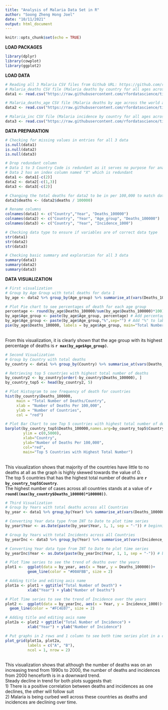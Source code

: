 ```yaml
---
title: "Analysis of Malaria Data Set in R"
author: "Soong Zheng Hong Joel"
date: "10/11/2021"
output: html_document
---
```


```r
knitr::opts_chunk$set(echo = TRUE)
```

**LOAD PACKAGES**
```r
library(dplyr)
library(cowplot)
library(ggplot2)
```

**LOAD DATA**
```r
# Reading all 3 Malaria CSV files from Github URL: https://github.com/rfordatascience/tidytuesday/tree/master/data/2018/2018-11-13
# Malaria_deaths CSV file (Malaria deaths by country for all ages across the world and time)
data1 <- read.csv("https://raw.githubusercontent.com/rfordatascience/tidytuesday/master/data/2018/2018-11-13/malaria_deaths.csv")

# Malaria_deaths_age CSV file (Malaria deaths by age across the world and time)
data2 <- read.csv("https://raw.githubusercontent.com/rfordatascience/tidytuesday/master/data/2018/2018-11-13/malaria_deaths_age.csv")

# Malaria_inc CSV file (Malaria incidence by country for all ages across the world across time)
data3 <- read.csv("https://raw.githubusercontent.com/rfordatascience/tidytuesday/master/data/2018/2018-11-13/malaria_inc.csv")
```

**DATA PREPARATION**
```r
# Checking for missing values in entries for all 3 data
is.null(data1)
is.null(data2)
is.null(data3)

# Drop redundant column 
# Data 1 to 3 Country Code is redundant as it serves no purpose for analysis
# Data 2 has an index column named "X" which is redundant
data1 <- data1[-c(2)]
data2 <- data2[-c(1,3)]
data3 <- data3[-c(2)]

# Changing the total deaths for data2 to be in per 100,000 to match data1 deaths measurement
data2$deaths <- (data2$deaths / 100000)

# Rename columns
colnames(data1) <- c("Country","Year", "Deaths_100000")
colnames(data2) <- c("Country", "Year", "Age_group", "Deaths_100000")
colnames(data3) <- c("Country", "Year", "Incidence_1000")

# Checking data type to ensure if variables are of correct data type
str(data1)
str(data2)
str(data3)

# Checking basic summary and exploration for all 3 data
summary(data1)
summary(data2)
summary(data3)
```

**DATA VISUALIZATION**
```r
# First visualization
# Group by Age Group with total deaths for data 1
by_age <- data2 %>% group_by(Age_group) %>% summarise_at(vars(Deaths_100000),funs(sum(.,na.rm=TRUE)))

# Plot Pie chart to see percentages of death for each age group
percentage <- round(by_age$Deaths_100000/sum(by_age$Deaths_100000)*100)
by_age$Age_group <- paste(by_age$Age_group, percentage) # Add percentages to labels
by_age$Age_group <- paste(by_age$Age_group,"%",sep="") # Add "%" to labels
pie(by_age$Deaths_100000, labels = by_age$Age_group, main="Total Number of Deaths/Age Group")
```
<br>
From this visualization, it is clearly shown that the age group with its highest percentage of deaths is **`r max(by_age$Age_group)`**.

```r
# Second Visualization
# Group by Country with total deaths 
by_country <- data1 %>% group_by(Country) %>% summarise_at(vars(Deaths_100000),funs(sum(.,na.rm=TRUE)))

# Retrieving top 5 countries with highest total number of deaths
by_country2 <- by_country[order(-by_country$Deaths_100000), ]
by_country_top5 <- head(by_country2, 5)

# Plot Histogram to see frequency of death for countries
hist(by_country$Deaths_100000,
     main = "Total Number of Deaths/Country",
     xlab = "Number of Deaths Per 100,000",
     ylab = "Number of Countries",
     col = "red")

# Plot Bar Chart to see Top 5 countries with highest total number of deaths
barplot(by_country_top5$Deaths_100000,names.arg=by_country_top5$Country,
        ylim = c(0,5000),
        xlab="Country",
        ylab="Number of Deaths Per 100,000",
        col="red",
        main="Top 5 Countries with Highest Total Number")
```
<br>
This visualization shows that majority of the countries have little to no deaths at all as the graph is highly skewed towards the value of 0.   
The top 5 countries that has the highest total number of deaths are **`r by_country_top5$Country`**.   
The highest number of cases across all countries stands at a value of **`r round((max(by_country$Deaths_100000)*100000))`**.
```r
# Third Visualization
# Group by Years with total deaths across all Countries
by_year <- data1 %>% group_by(Year) %>% summarise_at(vars(Deaths_100000),funs(sum(.,na.rm=TRUE)))

# Converting Year data type from INT to Date to plot time series
by_year$Year <- as.Date(paste(by_year$Year, 1, 1, sep = "-")) # beginning of year

# Group by Years with total Incidents across all Countries
by_yearInc <- data3 %>% group_by(Year) %>% summarise_at(vars(Incidence_1000),funs(sum(.,na.rm=TRUE)))

# Converting Year data type from INT to Date to plot time series
by_yearInc$Year <- as.Date(paste(by_yearInc$Year, 1, 1, sep = "-")) # beginning of year

# Plot Time series to see the trend of deaths over the years
plot1 <-  ggplot(data = by_year, aes(x = Year, y = Deaths_100000))+
          geom_line(color = "#00AFBB", size = 2)

# Adding title and editing axis name
plot1a <- plot1 + ggtitle("Total Number of Death") +
          xlab("Year") + ylab("Number of Deaths")

# Plot Time series to see the trend of Incidence over the years
plot2 <-  ggplot(data = by_yearInc, aes(x = Year, y = Incidence_1000))+
  geom_line(color = "#FC4E07", size = 2)

# Adding title and editing axis name
plot2a <- plot2 + ggtitle("Total Number of Incidence") +
          xlab("Year") + ylab("Number of Incidence")

# Put graphs in 2 rows and 1 column to see both time series plot in a comparison view
plot_grid(plot1a, plot2a, 
          labels = c("A", "B"),
          ncol = 1, nrow = 2)
```
<br>
This visualization shows that although the number of deaths was on an increasing trend from 1990s to 2000, the number of deaths and incidences from 2000 henceforth is in a downward trend.  
Steady decline in trend for both plots suggests that:  
1) There is a positive correlation between deaths and incidences as one declines, the other will follow suit  
2) Malaria is being curbed well across these countries as deaths and incidences are declining over time.